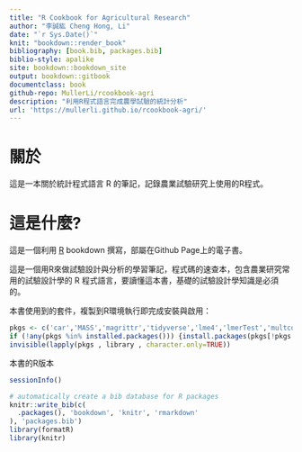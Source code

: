 ---
title: "R Cookbook for Agricultural Research"
author: "李誠紘 Cheng Hong, Li"
date: "`r Sys.Date()`"
knit: "bookdown::render_book"
bibliography: [book.bib, packages.bib]
biblio-style: apalike
site: bookdown::bookdown_site
output: bookdown::gitbook
documentclass: book
github-repo: MullerLi/rcookbook-agri
description: "利用R程式語言完成農學試驗的統計分析"
url: 'https://mullerli.github.io/rcookbook-agri/'
---

# 關於

這是一本關於統計程式語言 R 的筆記，記錄農業試驗研究上使用的R程式。

# 這是什麼?



這是一個利用 [R](https://zh.wikipedia.org/wiki/R%E8%AF%AD%E8%A8%80) bookdown 撰寫，部屬在Github Page上的電子書。

這是一個用R來做試驗設計與分析的學習筆記，程式碼的速查本，包含農業研究常用的試驗設計學的 R 程式語言，要讀懂這本書，基礎的試驗設計學知識是必須的。


本書使用到的套件，複製到R環境執行即完成安裝與啟用：
```{r message=FALSE, warning=FALSE, include=TRUE}
pkgs <- c('car','MASS','magrittr','tidyverse','lme4','lmerTest','multcomp','agricolae','dplyr','lsmeans','emmeans','psych')
if (!any(pkgs %in% installed.packages())) {install.packages(pkgs[!pkgs %in% installed.packages()])}
invisible(lapply(pkgs , library , character.only=TRUE))
```


本書的R版本
```{r echo=FALSE, warning=FALSE}
sessionInfo()
```

```{r include=FALSE}
# automatically create a bib database for R packages
knitr::write_bib(c(
  .packages(), 'bookdown', 'knitr', 'rmarkdown'
), 'packages.bib')
library(formatR)
library(knitr)

```
